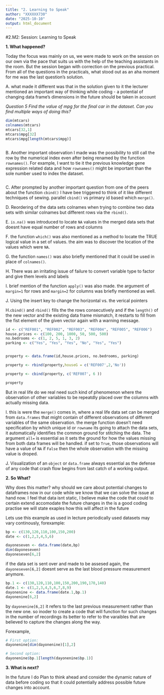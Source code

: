 ```yaml
---
title: "2. Learning to Speak"
author: "XXXXXX730"
date: "2025-10-10"
output: html_document
---
```

#2.M2: Session: Learning to Speak

**1. What happened?**

Today the focus was mainly on us, we were made to work on the session on our own via the pace that suits us with the help of the teaching assistants in the room. But the session began with correction on the previous practical. From all of the questions in the practicals, what stood out as an aha moment for me was the last question's solution.

A. what made it different was that in the solution given to it the lecturer mentioned an important way of thinking while coding - a potential of changing data frame's dimensions in the future should be taken in account 

*Question 5*
*Find the value of mpg for the final car in the dataset. Can you find multiple ways of doing this?*

```r
dim(mtcars)
colnames(mtcars)
mtcars[32,1]
mtcars$mpg[32]
mtcars$mpg[length(mtcars$mpg)]



```
B. Another important observation I made was the possibility to still call the row by the numerical index even after being renamed by the function `rownames()`. 
For example, I want to tie it the previous knowledge gene expression related data and how `rownames()` might be important than the sole number used to index the dataset. 

```r

```

C. After prompted by another important question from one of the peers about the function `cbind()` I have bee triggered to think of it like different techniques of sewing. parallel `cbind()` vs primary id based which `merge()`.


D. Reordering of the data sets colnames when trying to combine two data sets with similar colnames but different rows via the `rbind()`.


E. `is.na()` was introduced to locate `NA` values in the merged data sets that doesnt have equal number of rows and columns

F. the function `which()` was also mentioned as a method to locate the TRUE logical value in a set of values. the aim was to discover the location of the values which were `NA`.


G. the function `names()` was also briefly mentioned that it could be used in place of `colnames()`.

H. There was an irritating issue of failure to convert variable type to factor and give them levels and labels

I. brief mention of the function `apply()` was also made. the argument of `margin=1` for rows and `margin=2` for columns was briefly mentioned as well.

J. Using the insert key to change the horizontal vs. the verical pointers

H.`cbind()` and  `rbind()` fills the the rows consecutively and if the `length()` of the new vector and the existing data frame mismatch, it restarts to fill from the fist element of the given vector again with a warning message.

```r

id <- c("REF001", "REF002", "REF003", "REF004", "REF005", "REF006")
house.prices <- c(100, 200, 1000, 50, 500, 500)
no.bedrooms <- c(1, 2, 5, 1, 3, 2)
parking <- c("Yes", "Yes", "Yes", "No", "Yes", "Yes")


property <- data.frame(id,house.prices, no.bedrooms, parking)

property <- rbind(property,houseG = c('REF007',2,'No'))

property <- cbind(property, c('REF007', 6 ))

property
```
But in real life do we real need such kind of phenomenon where the observation of other variables to be repeatdly placed over the columns with actually missing data.

I. this is were the `merge()` comes in, where a real life data set can be merged from `data.frames` that might contain of different observations of different variables of the same observation. the merge function doesn't need specification by which unique id or `rowname` its going to attach the data sets, it automatically identifies the common ground for stitching the data. The argument `all=` is essential as it sets the ground for how the values missing from both data frames will be handled. if set to `True`, those observations will have a value of `NA` if `False` then the whole observation with the missing value is droped.

J. Visualization of an `object` or `data.frame` always essential as the defense of any code that crash flow begins from last catch of a working  output.


**2. So What?**

Why does this matter? why should we care about potential changes to dataframes now in our code while we know that we can solve the issue at hand now. I feel that data isnt static, I believe make the code that could to certain extend accomodate the future changes in the is a good coding practise
we will state exaples how this will affect in the future

Lets use this example as used in lecture periodically used datasets may vary continously, forexample:

```r

bp <- c(130,120,110,100,150,200)
date <- c(1,2,3,4,5,6)

dayoneseven <- data.frame(date,bp) 
dim(dayoneseven)
dayoneseven[6,2]


```
if the data set is sent over and made to be assesed again, the `dayoneseven[6,2]` doesnt serve as the last blood pressure measurement anymore.

```r
bp.1 <- c(130,120,110,100,150,200,190,170,140)
date.1 <- c(1,2,3,4,5,6,7,8,9)
dayonenine <- data.frame(date.1,bp.1)
dayonenine[6,2]
```
by `dayonenine[6,2]` it refers to the last previous measurement rather than the new one. so inoder to create a code that will function for such changes in the number of recordings its better to refer to the varaibles that are believed to capture the changes along the way.

Forexample,

```r

# First option:
dayonenine[dim(dayonenine)[1],2]

# Second option:
dayonenine$bp.1[length(dayonenine$bp.1)]

```



**3. What is next?**

In the future I do Plan to think ahead and consider the dynamic nature of data before coding so that it could potentially address possible future changes into account. 





